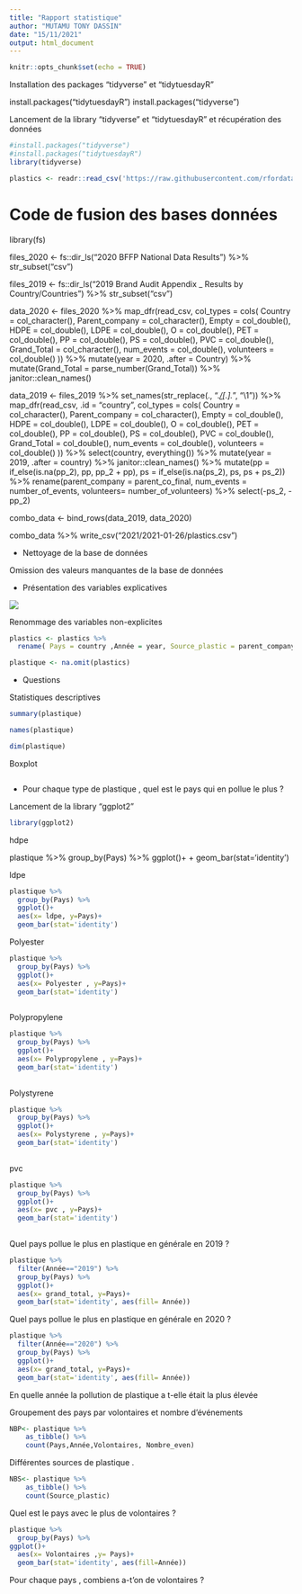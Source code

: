 ```yaml
---
title: "Rapport statistique"
author: "MUTAMU TONY DASSIN"
date: "15/11/2021"
output: html_document
---
```


```r
knitr::opts_chunk$set(echo = TRUE)
```

Installation des packages "tidyverse" et "tidytuesdayR" 


install.packages("tidytuesdayR")
install.packages("tidyverse")

Lancement de la library "tidyverse" et "tidytuesdayR" et récupération des données




```r
#install.packages("tidyverse")
#install.packages("tidytuesdayR")
library(tidyverse)

plastics <- readr::read_csv('https://raw.githubusercontent.com/rfordatascience/tidytuesday/master/data/2021/2021-01-26/plastics.csv')


```




# Code de fusion des bases données

library(fs)

files_2020 <- fs::dir_ls("2020 BFFP National Data Results") %>% 
  str_subset("csv")

files_2019 <- fs::dir_ls("2019 Brand Audit Appendix _ Results by Country/Countries") %>% 
  str_subset("csv")

data_2020 <- files_2020 %>% 
  map_dfr(read_csv, col_types = cols(
    Country = col_character(),
    Parent_company = col_character(),
    Empty = col_double(),
    HDPE = col_double(),
    LDPE = col_double(),
    O = col_double(),
    PET = col_double(),
    PP = col_double(),
    PS = col_double(),
    PVC = col_double(),
    Grand_Total = col_character(),
    num_events = col_double(),
    volunteers = col_double()
  )) %>% 
  mutate(year = 2020, .after = Country) %>% 
  mutate(Grand_Total = parse_number(Grand_Total)) %>% 
  janitor::clean_names()

data_2019 <- files_2019 %>% 
  set_names(str_replace(., ".*[/]([^.]+)[.].*", "\\1")) %>% 
  map_dfr(read_csv, .id = "country", col_types = cols(
    Country = col_character(),
    Parent_company = col_character(),
    Empty = col_double(),
    HDPE = col_double(),
    LDPE = col_double(),
    O = col_double(),
    PET = col_double(),
    PP = col_double(),
    PS = col_double(),
    PVC = col_double(),
    Grand_Total = col_double(),
    num_events = col_double(),
    volunteers = col_double()
  )) %>% 
  select(country, everything()) %>% 
  mutate(year = 2019, .after = country) %>% 
  janitor::clean_names()  %>% 
  mutate(pp = if_else(is.na(pp_2), pp, pp_2 + pp),
         ps = if_else(is.na(ps_2), ps, ps + ps_2)) %>% 
  rename(parent_company = parent_co_final, num_events = number_of_events, volunteers= number_of_volunteers) %>% 
  select(-ps_2, -pp_2)

combo_data <- bind_rows(data_2019, data_2020) 

combo_data %>% 
  write_csv("2021/2021-01-26/plastics.csv")




- Nettoyage de la base de données


Omission des valeurs manquantes de la base de données


- Présentation des variables explicatives

![](C:/Users\\mtdas\\Documents\\Logiciels\\Intro-to-R-M1-C2ES-2021\\Student Area\\TonyDassin\\Variables.png)



Renommage des variables non-explicites
```r

plastics <- plastics %>% 
  rename( Pays = country ,Année = year, Source_plastic = parent_company , Cat_vide= empty, Cat_autre= o ,Polyester= pet , Polypropylene = pp ,Polystyrene = ps , Nombre_even = num_events , Volontaires = volunteers )
```


```r
plastique <- na.omit(plastics)

```


- Questions


Statistiques descriptives 
```r
summary(plastique)

names(plastique)

dim(plastique)

```

Boxplot

```r

```



- Pour chaque type de plastique , quel est le pays qui en pollue le plus ?

Lancement de la library "ggplot2"

```r
library(ggplot2)
```

hdpe


plastique %>% 
  group_by(Pays) %>% 
  ggplot()+
  +
  geom_bar(stat='identity')


ldpe
```r
plastique %>% 
  group_by(Pays) %>% 
  ggplot()+
  aes(x= ldpe, y=Pays)+
  geom_bar(stat='identity')
```
Polyester
```r
plastique %>% 
  group_by(Pays) %>% 
  ggplot()+
  aes(x= Polyester , y=Pays)+
  geom_bar(stat='identity')
  
```
Polypropylene

```r
plastique %>% 
  group_by(Pays) %>% 
  ggplot()+
  aes(x= Polypropylene , y=Pays)+
  geom_bar(stat='identity')
  
```

Polystyrene
```r
plastique %>% 
  group_by(Pays) %>% 
  ggplot()+
  aes(x= Polystyrene , y=Pays)+
  geom_bar(stat='identity')
  
```

pvc
```r
plastique %>% 
  group_by(Pays) %>% 
  ggplot()+
  aes(x= pvc , y=Pays)+
  geom_bar(stat='identity')
  
```

Quel pays pollue le plus en plastique en générale  en 2019 ?

```r
plastique %>% 
  filter(Année=="2019") %>% 
  group_by(Pays) %>% 
  ggplot()+
  aes(x= grand_total, y=Pays)+
  geom_bar(stat='identity', aes(fill= Année))
```


Quel pays pollue le plus en plastique en générale  en 2020 ?

```r
plastique %>% 
  filter(Année=="2020") %>% 
  group_by(Pays) %>% 
  ggplot()+
  aes(x= grand_total, y=Pays)+
  geom_bar(stat='identity', aes(fill= Année))
```


En quelle année la pollution de plastique a t-elle était la plus élevée


Groupement des pays par volontaires et nombre d'événements

```r

NBP<- plastique %>% 
    as_tibble() %>% 
    count(Pays,Année,Volontaires, Nombre_even)

```

Différentes sources de plastique .
```r
NBS<- plastique %>% 
    as_tibble() %>% 
    count(Source_plastic)
```

Quel est le pays avec le plus de volontaires ?

```r
plastique %>% 
  group_by(Pays) %>% 
ggplot()+
  aes(x= Volontaires ,y= Pays)+
  geom_bar(stat='identity', aes(fill=Année))

```

Pour chaque pays , combiens a-t'on de volontaires ?


